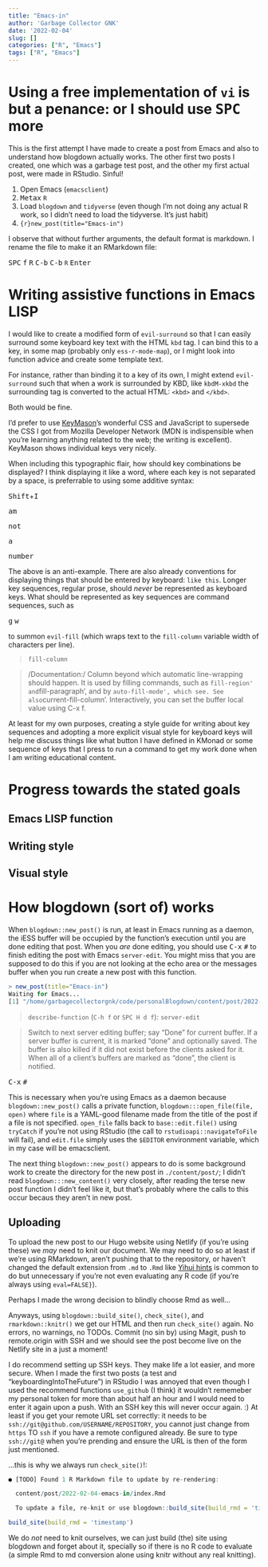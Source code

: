 ```yaml
---
title: "Emacs-in"
author: 'Garbage Collector GNK'
date: '2022-02-04'
slug: []
categories: ["R", "Emacs"]
tags: ["R", "Emacs"]
---
```


# Using a free implementation of `vi` is but a penance: or I should use <kbd>SPC</kbd> more
This is the first attempt I have made to create a post from Emacs and also to
understand how blogdown actually works. The other first two posts I created, one
which was a garbage test post, and the other my first actual post, were made in
RStudio. Sinful!

1. Open Emacs (`emacsclient`)
2. <kbd>Meta</kbd><kbd>x</kbd> `R`
3. Load `blogdown` and `tidyverse` (even though I'm not doing any actual R work, so I didn't need to load the tidyverse. It's just habit)
4. ```{r}new_post(title="Emacs-in")```

I observe that without further arguments, the default format is markdown. I rename the file to make it an RMarkdown file:

<kbd>SPC</kbd> <kbd>f</kbd> <kbd>R</kbd>
<kbd>C-b</kbd> <kbd>C-b</kbd>
`R`
<kbd>Enter</kbd>

# Writing assistive functions in Emacs LISP
I would like to create a modified form of `evil-surround` so that I can easily
surround some keyboard key text with the HTML `kbd` tag. I can bind this to a
key, in some map (probably only `ess-r-mode-map`), or I might look into function
advice and create some template text.

For instance, rather than binding it to a key of its own, I might extend
`evil-surround` such that when a work is surrounded by KBD, like `kbdM-xkbd` the
surrounding tag is converted to the actual HTML: `<kbd>` and `</kbd>`.

Both would be fine.

I'd prefer to use
[KeyMason](http://www.miragecraft.com/projects/keymason.html)'s wonderful CSS
and JavaScript to supersede the CSS I got from Mozilla Developer Network (MDN is
indispensible when you're learning anything related to the web; the writing is
excellent). KeyMason shows individual keys very nicely.

When including this typographic flair, how should key combinations be displayed?
I think displaying it like a word, where each key is not separated by a space,
is preferrable to using some additive syntax:

<p><kbd>Shift</kbd>$+$<kbd>I</kbd></p>
<p><kbd>a</kbd><kbd>m</kbd></p>
<p><kbd>n</kbd><kbd>o</kbd><kbd>t</kbd></p>
<p><kbd>a</kbd></p>
<p><kbd>n</kbd><kbd>u</kbd><kbd>m</kbd><kbd>b</kbd><kbd>e</kbd><kbd>r</kbd></p>

The above is an anti-example. There are also already conventions for displaying
things that should be entered by keyboard: `like this`. Longer key sequences,
regular prose, should *never* be represented as keyboard keys. What should be
represented as key sequences are command sequences, such as

<p><kbd>g</kbd> <kbd>w</kbd></p>

to summon `evil-fill` (which wraps text to the `fill-column` variable width of
characters per line).

> `fill-column`

> /Documentation:/ Column beyond which automatic line-wrapping should happen. It
> is used by filling commands, such as `fill-region' and `fill-paragraph', and
> by `auto-fill-mode', which see. See also `current-fill-column'. Interactively,
> you can set the buffer local value using C-x f.

At least for my own purposes, creating a style guide for writing about key
sequences and adopting a more explicit visual style for keyboard keys will help
me discuss things like what button I have defined in KMonad or some sequence of
keys that I press to run a command to get my work done when I am writing
educational content.

# Progress towards the stated goals
## Emacs LISP function
## Writing style
## Visual style

# How blogdown (sort of) works
When `blogdown::new_post()` is run, at least in Emacs running as a daemon, the
iESS buffer will be occupied by the function's execution until you are done
editing that post. When you *are* done editing, you should use <kbd>C-x</kbd>
<kbd>#</kbd> to finish editing the post with Emacs `server-edit`. You might miss
that you are supposed to do this if you are not looking at the echo area or the
messages buffer when you run create a new post with this function.

```r
> new_post(title="Emacs-in")
Waiting for Emacs...
[1] "/home/garbagecollectorgnk/code/personalBlogdown/content/post/2022-02-04-emacs-in/index.md"
```

> `describe-function` (`C-h f` or `SPC H d f`): `server-edit`

> Switch to next server editing buffer; say "Done" for current buffer. If a
> server buffer is current, it is marked "done" and optionally saved. The buffer
> is also killed if it did not exist before the clients asked for it. When all
> of a client’s buffers are marked as "done", the client is notified.

<kbd>C-x</kbd> <kbd>#</kbd>

This is necessary when you're using Emacs as a daemon because
`blogdown::new_post()` calls a private function, `blogdown:::open_file(file,
open)` where `file` is a YAML-good filename made from the title of the post if a
file is not specified. `open_file` falls back to `base::edit.file()` using
`tryCatch` if you're not using RStudio (the call to `rstudioapi::navigateToFile`
will fail), and `edit.file` simply uses the `$EDITOR` environment variable,
which in my case will be emacsclient.

The next thing `blogdown::new_post()` appears to do is some background work to
create the directory for the new post in `./content/post/`; I didn't read
`blogdown:::new_content()` very closely, after reading the terse new post
function I didn't feel like it, but that's probably where the calls to this
occur becaus they aren't in new post.

## Uploading
To upload the new post to our Hugo website using Netlify (if you're using these) we *may* need to knit our document. We may need to do so at least if we're using RMarkdown, aren't pushing that to the repository, or haven't changed the default extension from `.md` to `.Rmd` like [Yihui hints](https://yihui.org/en/2021/05/blogdown-knit-save/#4-consistent-behavior-with-md-posts) is common to do but unnecessary if you're not even evaluating any R code (if you're always using `eval=FALSE}`).

Perhaps I made the wrong decision to blindly choose Rmd as well…

Anyways, using `blogdown::build_site()`, `check_site()`, and `rmarkdown::knitr()` we get our HTML and then run `check_site()` again. No errors, no warnings, no TODOs. Commit (no sin by) using Magit, push to remote.origin with SSH and we should see the post become live on the Netlify site in a just a moment!

I do recommend setting up SSH keys. They make life a lot easier, and more secure. When I made the first two posts (a test and "keyboardingIntoTheFuture") in RStudio I was annoyed that even though I used the recommend functions `use_github` (I think) it wouldn't rememeber my personal token for more than about half an hour and I would need to enter it again upon a push. With an SSH key this will never occur again. :) At least if you get your remote URL set correctly: it needs to be `ssh://git@github.com/USERNAME/REPOSITORY`, you cannot just change from `https` TO `ssh` if you have a remote configured already. Be sure to type `ssh://git@` when you're prending and ensure the URL is then of the form just mentioned.

…this is why we always run `check_site()`!:

```r
● [TODO] Found 1 R Markdown file to update by re-rendering:

  content/post/2022-02-04-emacs-in/index.Rmd

  To update a file, re-knit or use blogdown::build_site(build_rmd = 'timestamp')
```

```r
build_site(build_rmd = 'timestamp')
```

We do *not* need to knit ourselves, we can just build (the) site using blogdown and forget about it, specially so if there is no R code to evaluate (a simple Rmd to md conversion alone using knitr without any real knitting).
